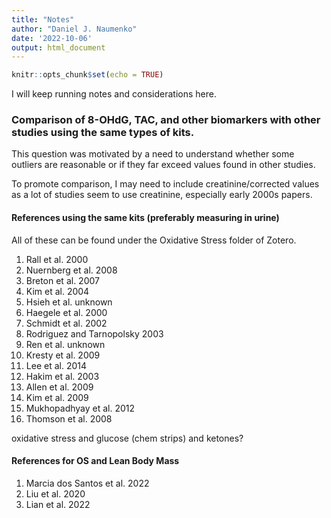 ```yaml
---
title: "Notes"
author: "Daniel J. Naumenko"
date: '2022-10-06'
output: html_document
---
```


```r
knitr::opts_chunk$set(echo = TRUE)
```

I will keep running notes and considerations here.

### Comparison of 8-OHdG, TAC, and other biomarkers with other studies using the same types of kits.

This question was motivated by a need to understand whether some outliers are reasonable or if they far exceed values found in other studies. 

To promote comparison, I may need to include creatinine/corrected values as a lot of studies seem to use creatinine, especially early 2000s papers. 

#### References using the same kits (preferably measuring in urine)

All of these can be found under the Oxidative Stress folder of Zotero.

1. Rall et al. 2000
2. Nuernberg et al. 2008
3. Breton et al. 2007
4. Kim et al. 2004
5. Hsieh et al. unknown
6. Haegele et al. 2000
7. Schmidt et al. 2002
8. Rodriguez and Tarnopolsky 2003
9. Ren et al. unknown
10. Kresty et al. 2009
11. Lee et al. 2014
12. Hakim et al. 2003
13. Allen et al. 2009
14. Kim et al. 2009
15. Mukhopadhyay et al. 2012
16. Thomson et al. 2008


oxidative stress and glucose (chem strips) and ketones?

#### References for OS and Lean Body Mass

1. Marcia dos Santos et al. 2022
2. Liu et al. 2020
3. Lian et al. 2022
